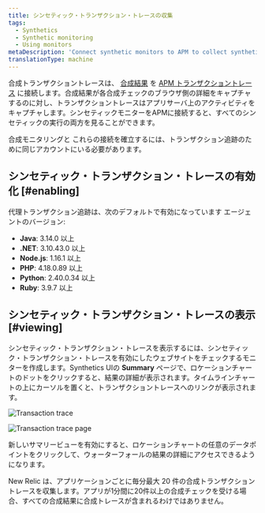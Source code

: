 ```yaml
---
title: シンセティック・トランザクション・トレースの収集
tags:
  - Synthetics
  - Synthetic monitoring
  - Using monitors
metaDescription: 'Connect synthetic monitors to APM to collect synthetic transaction traces, which collect an APM transaction trace for each monitor result.'
translationType: machine
---
```




合成トランザクショントレースは、 [合成結果](/docs/synthetics/new-relic-synthetics/using-monitors/viewing-monitor-results) を [APM トランザクショントレース](/docs/apm/traces/transaction-traces/transaction-traces) に接続します。合成結果が各合成チェックのブラウザ側の詳細をキャプチャするのに対し、トランザクショントレースはアプリサーバ上のアクティビティをキャプチャします。シンセティックモニターをAPMに接続すると、すべてのシンセティックの実行の両方を見ることができます。

<Callout variant="important">
  合成モニタリングと <InlinePopover type="apm"/>これらの接続を確立するには、トランザクション追跡のために同じアカウントにいる必要があります。
</Callout>

## シンセティック・トランザクション・トレースの有効化 [#enabling]

代理トランザクション追跡は、次のデフォルトで有効になっています <InlinePopover type="apm"/>エージェントのバージョン:

* **Java**: 3.14.0 以上
* **.NET**: 3.10.43.0 以上
* **Node.js**: 1.16.1 以上
* **PHP**: 4.18.0.89 以上
* **Python**: 2.40.0.34 以上
* **Ruby**: 3.9.7 以上

## シンセティック・トランザクション・トレースの表示 [#viewing]

シンセティック・トランザクション・トレースを表示するには、シンセティック・トランザクション・トレースを有効にしたウェブサイトをチェックするモニターを作成します。Synthetics UIの **Summary** ページで、ロケーションチャートのドットをクリックすると、結果の詳細が表示されます。タイムラインチャートの上にカーソルを置くと、トランザクショントレースへのリンクが表示されます。

<img
  title="Transaction trace"
  alt="Transaction trace"
  src={syntheticTransactTraceDot}
/>

<img
  title="Transaction trace page"
  alt="Transaction trace page"
  src={syntheticTransactTracePage}
/>

<figcaption>
  新しいサマリービューを有効にすると、ロケーションチャートの任意のデータポイントをクリックして、ウォーターフォールの結果の詳細にアクセスできるようになります。
</figcaption>

New Relic は、アプリケーションごとに毎分最大 20 件の合成トランザクショントレースを収集します。アプリが1分間に20件以上の合成チェックを受ける場合、すべての合成結果に合成トレースが含まれるわけではありません。